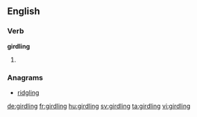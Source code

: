 ==English==

===Verb===
'''girdling'''
# {{present participle of|girdle}}

===Anagrams===
* [[ridgling#English|ridgling]]

[[de:girdling]]
[[fr:girdling]]
[[hu:girdling]]
[[sv:girdling]]
[[ta:girdling]]
[[vi:girdling]]